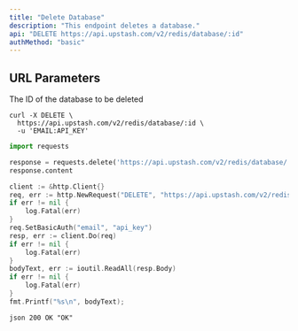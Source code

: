 ```yaml
---
title: "Delete Database"
description: "This endpoint deletes a database."
api: "DELETE https://api.upstash.com/v2/redis/database/:id"
authMethod: "basic"
---
```


## URL Parameters

<ParamField path="id" type="string" required>
  The ID of the database to be deleted
</ParamField>

<RequestExample>

```shell curl
curl -X DELETE \
  https://api.upstash.com/v2/redis/database/:id \
  -u 'EMAIL:API_KEY'
```

```python Python
import requests

response = requests.delete('https://api.upstash.com/v2/redis/database/:id' auth=('EMAIL', 'API_KEY'))
response.content
```

```go Go
client := &http.Client{}
req, err := http.NewRequest("DELETE", "https://api.upstash.com/v2/redis/database/:id", nil)
if err != nil {
    log.Fatal(err)
}
req.SetBasicAuth("email", "api_key")
resp, err := client.Do(req)
if err != nil {
    log.Fatal(err)
}
bodyText, err := ioutil.ReadAll(resp.Body)
if err != nil {
    log.Fatal(err)
}
fmt.Printf("%s\n", bodyText);
```

</RequestExample>

<ResponseExample>```json 200 OK "OK" ```</ResponseExample>
